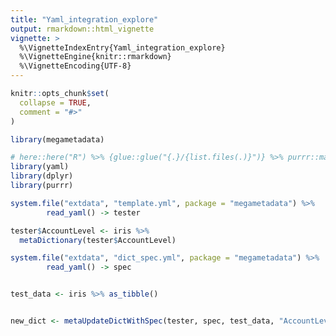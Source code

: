 ```yaml
---
title: "Yaml_integration_explore"
output: rmarkdown::html_vignette
vignette: >
  %\VignetteIndexEntry{Yaml_integration_explore}
  %\VignetteEngine{knitr::rmarkdown}
  %\VignetteEncoding{UTF-8}
---
```


```r
knitr::opts_chunk$set(
  collapse = TRUE,
  comment = "#>"
)
```

```r
library(megametadata)

# here::here("R") %>% {glue::glue("{.}/{list.files(.)}")} %>% purrr::map(source)
library(yaml)
library(dplyr)
library(purrr)
```


```r


system.file("extdata", "template.yml", package = "megametadata") %>%
        read_yaml() -> tester

tester$AccountLevel <- iris %>% 
  metaDictionary(tester$AccountLevel) 

system.file("extdata", "dict_spec.yml", package = "megametadata") %>%
        read_yaml() -> spec


test_data <- iris %>% as_tibble()


new_dict <- metaUpdateDictWithSpec(tester, spec, test_data, "AccountLevel")



```

